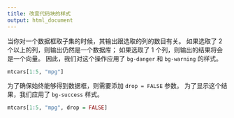 ```yaml
---
title: 改变代码块的样式
output: html_document
---
```


当你对一个数据框取子集的时候，其输出跟选取的列的数目有关。
如果选取了 2 个以上的列，则输出仍然是一个数据库；
如果选取了 1 个列，则输出的结果将会是一个向量。
因此，我们对这个操作应用了 `bg-danger` 和 `bg-warning` 的样式。


```r
mtcars[1:5, "mpg"]
```

为了确保始终能够得到数据框，则需要添加 `drop = FALSE` 参数。
为了显示这个结果，我们应用了 `bg-success` 样式。

```r
mtcars[1:5, "mpg", drop = FALSE]
```

